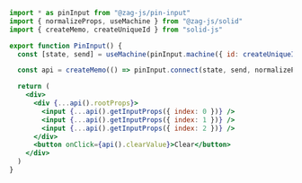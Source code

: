 ```jsx
import * as pinInput from "@zag-js/pin-input"
import { normalizeProps, useMachine } from "@zag-js/solid"
import { createMemo, createUniqueId } from "solid-js"

export function PinInput() {
  const [state, send] = useMachine(pinInput.machine({ id: createUniqueId() }))

  const api = createMemo(() => pinInput.connect(state, send, normalizeProps))

  return (
    <div>
      <div {...api().rootProps}>
        <input {...api().getInputProps({ index: 0 })} />
        <input {...api().getInputProps({ index: 1 })} />
        <input {...api().getInputProps({ index: 2 })} />
      </div>
      <button onClick={api().clearValue}>Clear</button>
    </div>
  )
}
```
